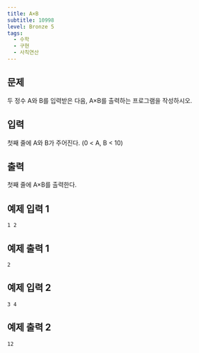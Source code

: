 ```yaml
---
title: A×B
subtitle: 10998
level: Bronze 5
tags:
  - 수학
  - 구현
  - 사칙연산
---
```


## 문제

두 정수 A와 B를 입력받은 다음, A×B를 출력하는 프로그램을 작성하시오.

## 입력

첫째 줄에 A와 B가 주어진다. (0 < A, B < 10)

## 출력

첫째 줄에 A×B를 출력한다.

## 예제 입력 1

```
1 2
```

## 예제 출력 1

```
2
```

## 예제 입력 2

```
3 4
```

## 예제 출력 2

```
12
```
